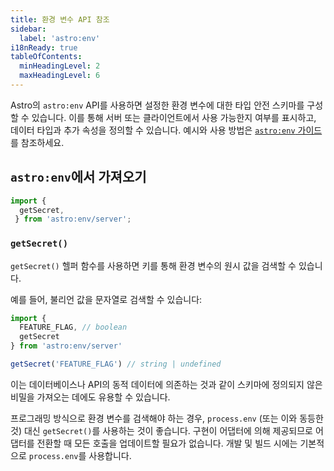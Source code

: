 ```yaml
---
title: 환경 변수 API 참조
sidebar:
  label: 'astro:env'
i18nReady: true
tableOfContents:
  minHeadingLevel: 2
  maxHeadingLevel: 6
---
```


<p><Since v="5.0.0" /></p>

Astro의 `astro:env` API를 사용하면 설정한 환경 변수에 대한 타입 안전 스키마를 구성할 수 있습니다. 이를 통해 서버 또는 클라이언트에서 사용 가능한지 여부를 표시하고, 데이터 타입과 추가 속성을 정의할 수 있습니다. 예시와 사용 방법은 [`astro:env` 가이드](/ko/guides/environment-variables/#타입-안전-환경-변수)를 참조하세요.

## `astro:env`에서 가져오기

```js
import { 
  getSecret,
 } from 'astro:env/server';
```

### `getSecret()`

<p>
<Since v="5.0.0" />
</p>

`getSecret()` 헬퍼 함수를 사용하면 키를 통해 환경 변수의 원시 값을 검색할 수 있습니다.

예를 들어, 불리언 값을 문자열로 검색할 수 있습니다:

```js
import {
  FEATURE_FLAG, // boolean
  getSecret
} from 'astro:env/server'

getSecret('FEATURE_FLAG') // string | undefined
```

이는 데이터베이스나 API의 동적 데이터에 의존하는 것과 같이 스키마에 정의되지 않은 비밀을 가져오는 데에도 유용할 수 있습니다.

프로그래밍 방식으로 환경 변수를 검색해야 하는 경우, `process.env` (또는 이와 동등한 것) 대신 `getSecret()`를 사용하는 것이 좋습니다. 구현이 어댑터에 의해 제공되므로 어댑터를 전환할 때 모든 호출을 업데이트할 필요가 없습니다. 개발 및 빌드 시에는 기본적으로 `process.env`를 사용합니다.
